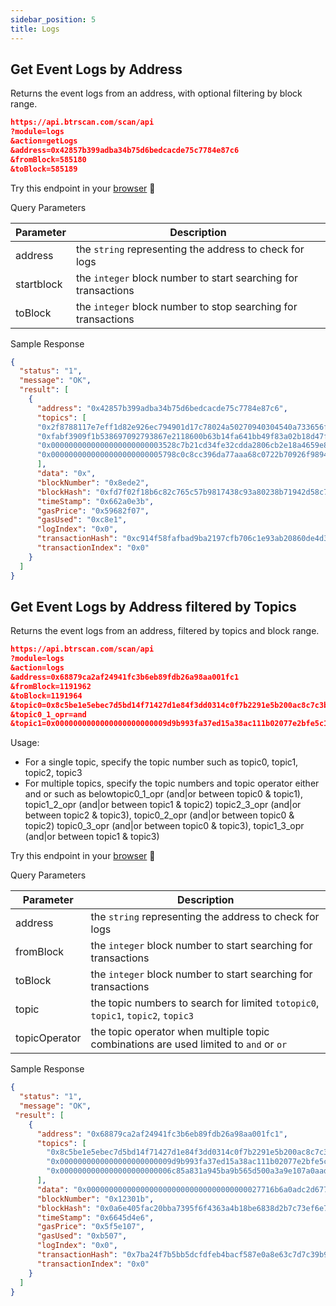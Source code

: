 ---
sidebar_position: 5
title: Logs
---

## Get Event Logs by Address
Returns the event logs from an address, with optional filtering by block range.

```json
https://api.btrscan.com/scan/api
?module=logs
&action=getLogs
&address=0x42857b399adba34b75d6bedcacde75c7784e87c6
&fromBlock=585180
&toBlock=585189
```

Try this endpoint in your [browser](https://api.btrscan.com/scan/api?module=logs&action=getLogs&address=0x42857b399adba34b75d6bedcacde75c7784e87c6&fromBlock=585180&toBlock=585189) 🔗

<Tabs>
  <TabItem value="request" label="Request" default>
    Query Parameters

| Parameter | Description                                            |
|---|---|
| address | the `string` representing the address to check for logs |
| startblock | the `integer` block number to start searching for transactions |
| toBlock | the `integer` block number to stop searching for transactions |
    
  </TabItem>
  <TabItem value="response" label="Response">

  Sample Response
    
  ```json
  {
    "status": "1",
    "message": "OK",
    "result": [
      {
        "address": "0x42857b399adba34b75d6bedcacde75c7784e87c6",
        "topics": [
        "0x2f8788117e7eff1d82e926ec794901d17c78024a50270940304540a733656f0d",
        "0xfabf3909f1b538697092793867e2118600b63b14fa641bb49f83a02b18d47f0d",
        "0x0000000000000000000000003528c7b21cd34fe32cdda2806cb2e18a4659e8c1",
        "0x0000000000000000000000005798c0c8cc396da77aaa68c0722b70926f98946c"
        ],
        "data": "0x",
        "blockNumber": "0x8ede2",
        "blockHash": "0xfd7f02f18b6c82c765c57b9817438c93a80238b71942d58c7e3219c9a688b5c1",
        "timeStamp": "0x662a0e3b",
        "gasPrice": "0x59682f07",
        "gasUsed": "0xc8e1",
        "logIndex": "0x0",
        "transactionHash": "0xc914f58fafbad9ba2197cfb706c1e93ab20860de4d3fd17c8b0ae396dc8862c1",
        "transactionIndex": "0x0"
      }
    ]
  }
  ```
  </TabItem>
</Tabs>

## Get Event Logs by Address filtered by Topics
Returns the event logs from an address, filtered by topics and block range.

```json
https://api.btrscan.com/scan/api
?module=logs
&action=logs
&address=0x68879ca2af24941fc3b6eb89fdb26a98aa001fc1
&fromBlock=1191962
&toBlock=1191964
&topic0=0x8c5be1e5ebec7d5bd14f71427d1e84f3dd0314c0f7b2291e5b200ac8c7c3b925
&topic0_1_opr=and
&topic1=0x0000000000000000000000009d9b993fa37ed15a38ac111b02077e2bfe5c1d37
```
Usage:
- For a single topic, specify the topic number such as topic0, topic1, topic2, topic3
- For multiple topics, specify the topic numbers and topic operator either and or such as belowtopic0_1_opr (and|or between topic0 & topic1), topic1_2_opr (and|or between topic1 & topic2) topic2_3_opr (and|or between topic2 & topic3), topic0_2_opr (and|or between topic0 & topic2) topic0_3_opr (and|or between topic0 & topic3), topic1_3_opr (and|or between topic1 & topic3)

Try this endpoint in your [browser](https://api.btrscan.com/scan/api?module=logs&action=logs&address=0x68879ca2af24941fc3b6eb89fdb26a98aa001fc1&fromBlock=1191962&toBlock=1191964&topic0=0x8c5be1e5ebec7d5bd14f71427d1e84f3dd0314c0f7b2291e5b200ac8c7c3b925&topic0_1_opr=and&topic1=0x0000000000000000000000009d9b993fa37ed15a38ac111b02077e2bfe5c1d37) 🔗

<Tabs>
  <TabItem value="request" label="Request" default>
    Query Parameters

| Parameter | Description                                            |
|---|---|
| address | the `string` representing the address to check for logs |
| fromBlock | the `integer` block number to start searching for transactions |
| toBlock | the `integer` block number to start searching for transactions |
| topic | the topic numbers to search for limited `totopic0`, `topic1`, `topic2`, `topic3` |
| topicOperator | the topic operator when multiple topic combinations are used limited to `and` or `or` |
  </TabItem>
  <TabItem value="response" label="Response">

  Sample Response
  
  ```json
  {
    "status": "1",
    "message": "OK",
   "result": [
      {
        "address": "0x68879ca2af24941fc3b6eb89fdb26a98aa001fc1",
        "topics": [
          "0x8c5be1e5ebec7d5bd14f71427d1e84f3dd0314c0f7b2291e5b200ac8c7c3b925",
          "0x0000000000000000000000009d9b993fa37ed15a38ac111b02077e2bfe5c1d37",
          "0x0000000000000000000000006c85a831a945ba9b565d500a3a9e107a0aad868e"
        ],
        "data": "0x000000000000000000000000000000000000027716b6a0adc2d677c080000000",
        "blockNumber": "0x12301b",
        "blockHash": "0x0a6e405fac20bba7395f6f4363a4b18be6838d2b7c73ef6e7a1abca01de82951",
        "timeStamp": "0x6645d4e6",
        "gasPrice": "0x5f5e107",
        "gasUsed": "0xb507",
        "logIndex": "0x0",
        "transactionHash": "0x7ba24f7b5bb5dcfdfeb4bacf587e0a8e63c7d7c39b9a5d05a0337c232a8b230d",
        "transactionIndex": "0x0"
      }
    ]
  }
  ```
  </TabItem>
</Tabs>
